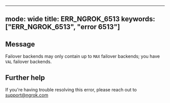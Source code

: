 
---
mode: wide
title: ERR_NGROK_6513
keywords: ["ERR_NGROK_6513", "error 6513"]
---

## Message
Failover backends may only contain up to `MAX` failover backends; you have `VAL` failover backends.




## Further help
If you're having trouble resolving this error, please reach out to [support@ngrok.com](mailto:support@ngrok.com?subject=Help%20with%20ERR_NGROK_6513)

